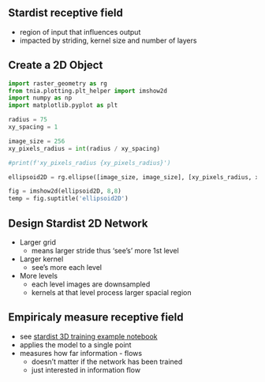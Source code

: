 ## Stardist receptive field

* region of input that influences output
* impacted by striding, kernel size and number of layers

## Create a 2D Object

``` python
import raster_geometry as rg
from tnia.plotting.plt_helper import imshow2d
import numpy as np
import matplotlib.pyplot as plt

radius = 75
xy_spacing = 1

image_size = 256
xy_pixels_radius = int(radius / xy_spacing)

#print(f'xy_pixels_radius {xy_pixels_radius}')

ellipsoid2D = rg.ellipse([image_size, image_size], [xy_pixels_radius, xy_pixels_radius]).astype('uint8')*255

fig = imshow2d(ellipsoid2D, 8,8)
temp = fig.suptitle('ellipsoid2D')

```

## Design Stardist 2D Network

* Larger grid 
    * means larger stride thus 'see's' more 1st level
* Larger kernel 
    * see's more each level
* More levels
    * each level images are downsampled
    * kernels at that level process larger spacial region

## Empiricaly measure receptive field

* see [stardist 3D training example notebook](https://github.com/stardist/stardist/blob/master/examples/3D/2_training.ipynb)
* applies the model to a single point
* measures how far information - flows
    * doesn't matter if the network has been trained
    * just interested in information flow

# {background-image="./stardist-receptive-field.png"}
